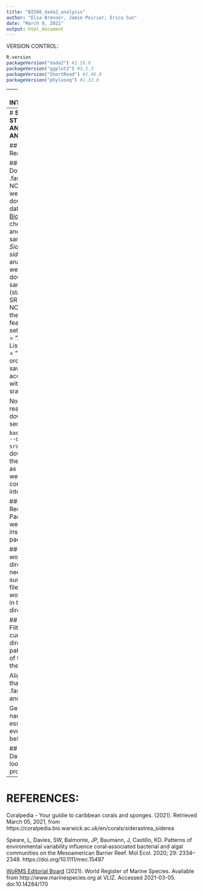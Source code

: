```yaml
---
title: "BI586_dada2_analysis"
author: "Elsa Brenner, Jamie Poirier, Erica Sun"
date: "March 9, 2021"
output: html_document
---
```

VERSION CONTROL: 
```r
R.version
packageVersion("dada2") #1.16.0
packageVersion("ggplot2") #3.3.3
packageVersion("ShortRead") #1.46.0
packageVersion("phyloseq") #1.32.0
```
---
# **INTRODUCTION:** 

For this assignment, we used the data used in ["Patterns of environmental variability influence coral‐associated bacterial and algal communities on the Mesoamerican Barrier Reef"](https://onlinelibrary.wiley.com/doi/full/10.1111/mec.15497) published in *Molecular Ecology* by L. Speare, et. al. (2020).  

Speare et. al.'s study explores the bacterial and algal symbionts associated with two species of Caribbean stony corals-- *Siderastrea siderea* and *Siderastrea radians* found on the Belize Mesoamerican Barrier Reef (Figure 1).  Their study aimed to investigate the factors that determine variability in Bacterial Community Composition (BCC); specifically how BCC varried across two species in the same genus, and how BCC varried across location, both in different sites, and inshore v. offshore at specific sites.  

![*Siderastrea siderea*](/Users/elsa/Desktop/BI_586/BI586-Project1/BI586-Project1/Sid_photo.jpeg)
Figure 1: photo via *Coralpedia* (The University of Warwick)

For their analysis, Speare et. al. amplified a 444 bp section of the V3-V4 variable regions of the 16S gene. The 16S rRNA gene is commonly used in DNA barcoding of bacteria, and was therefore an optimal choice for investigating coral BCC.  

In brief summary, the team found that BCC varried significantly between species, and from site-to-site. However, their findings explained >11% of variability, and future investigation into the factors determining BCC and algal composition are necessary (Speare et. al., 2020).  

For this assignment, we looked at subsample of Speare et. al.'s data, 10 *Siderastrea siderea*, 5 from inshore locations and 5 from offshore locations, and accessed the genomic data from the [NCBI Sequence Read Archive (SRA)](https://www.ncbi.nlm.nih.gov/sra).  
---
# **STEP-BY-STEP METHODS AND DATA ANALYSIS:** 

## Getting Ready

### Downloading .fastq files from NCBI SRA
First, we have to download our data from [NCBI BioSample](https://www.ncbi.nlm.nih.gov/biosample?LinkName=bioproject_biosample_all&from_uid=628692). We chose 5 offshore and 5 inshore samples of *Siderastrea siderea* for our analysis. Now we can download all the sample number (starting with SRR) directly on NCBI by using the "send to" feature with settings:
Format = "Accessions List" and
Sort By = "Default order". 
Then save the accessions list with file name srafile.

Now we are ready to download our sequences.
```css
.sccCode {
  background-color: black;
  color: white;}
```

```bash
$ prefetch --option-file srafile
```
We just downloaded all the sample runs as .sra files! Now we have to convert them into .fastq
```bash
# First let's make a directory to store our output .fastq files
$ mkdir sraout
# Convert them to .fastq and store the output in the sraout director
$ fastq-dump --split-files ./SRR* -O sraout/
```
That's it! Now we have all of our sampels in .fastq format and we're ready to run the dada2 pipeline!

### Loading Required Packages
First we have to install the packages. 
```r
if (!requireNamespace("BiocManager", quietly = TRUE))
  install.packages("BiocManager")
BiocManager::install("dada2")
BiocManager::install('vegan')
BiocManager::install('phyloseq')
```
Then load the required packages.
```r
library(dada2)
library(ShortRead)
library(ggplot2)
library(phyloseq)
```

### Set the working directory
We need to make sure that all the files we are working with are in the same directory.
```r
# Make sure to change this to the directory you're working in!
setwd('/Users/ericasun/Documents/GitHub/BI586-Project1/')
```

## Trimming and Filtering
Set our current working directory as path, and set all of the files in there as fns. 
```r
path <- '/Users/ericasun/Documents/GitHub/BI586-Project1/'
fns <- list.files(path)
```

Align every file that ends with .fastq as fastqs and sort them.
```r
fastqs <- fns[grepl(".fastq$", fns)]
fastqs <- sort(fastqs) 
# Now let's take a look to ensure we're on the right track!
fastqs
```

Get the sample names, so essentailly just everything before "_1.fastq"
```r
sample.names <- sapply(strsplit(fastqs, "_1.fastq"), `[`, 1)
# Let's take a look
sample.names
```
Assign the full path as fnFs
```r
fnFs <- file.path(path, fastqs)
head(fnFs) #Let's just take a peak this time
```

## Visualize Raw Data
Let's take a look at quality profile
```r
# Let's start with the first five reads, which are the offshores. 
dada2::plotQualityProfile(fnFs[c(1,2,3,4,5)])
# Then let's look at the inshore ones
dada2::plotQualityProfile(fnFs[c(6,7,8,9,10)])
```
---
# **REFERENCES:**

Coralpedia - Your guidie to caribbean corals and sponges. (2021). Retrieved March 05, 2021, from https://coralpedia.bio.warwick.ac.uk/en/corals/siderastrea_siderea

Speare, L, Davies, SW, Balmonte, JP, Baumann, J, Castillo, KD. Patterns of environmental variability influence coral‐associated bacterial and algal communities on the Mesoamerican Barrier Reef. Mol Ecol. 2020; 29: 2334– 2348. https://doi.org/10.1111/mec.15497

[WoRMS Editorial Board](http://www.marinespecies.org/aphia.php?p=popup&name=citation) (2021). World Register of Marine Species. Available from http://www.marinespecies.org at VLIZ. Accessed 2021-03-05. doi:10.14284/170



